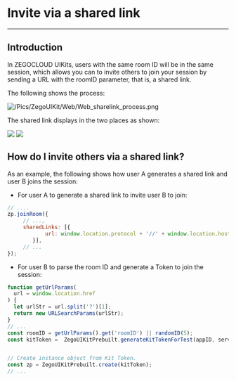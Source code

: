 # Invite via a shared link

- - -

## Introduction

In ZEGOCLOUD UIKits, users with the same room ID will be in the same session, which allows you can to invite others to join your session by sending a URL with the roomID parameter, that is, a shared link. 

The following shows the process:

![/Pics/ZegoUIKit/Web/Web_sharelink_process.png](https://storage.zego.im/sdk-doc/Pics/ZegoUIKit/Web/Web_sharelink_process.png)


The shared link displays in the two places as shown:


<Frame width="512" height="auto" caption="">
  <img src="https://storage.zego.im/sdk-doc/Pics/Prebuilt_Web/preview_share.png" />
</Frame>

<Frame width="512" height="auto" caption="">
  <img src="https://storage.zego.im/sdk-doc/Pics/Prebuilt_Web/joinRoom_share.png" />
</Frame>


## How do I invite others via a shared link?

As an example, the following shows how user A generates a shared link and user B joins the session:

-  For user A to generate a shared link to invite user B to join: 

```javascript
// ....
zp.joinRoom({
     // ...,
     sharedLinks: [{
            url: window.location.protocol + '//' + window.location.host + window.location.pathname+ '?roomID=' + roomID,
        }],
     // ...
});
```

- For user B to parse the room ID and generate a Token to join the session: 

```javascript
function getUrlParams(
  url = window.location.href
) {
  let urlStr = url.split('?')[1];
  return new URLSearchParams(urlStr);
}
// ...
const roomID = getUrlParams().get('roomID') || randomID(5);
const kitToken =  ZegoUIKitPrebuilt.generateKitTokenForTest(appID, serverSecret, roomID,  randomID(5),  randomID(5));


// Create instance object from Kit Token.
const zp = ZegoUIKitPrebuilt.create(kitToken);
// ...
```
